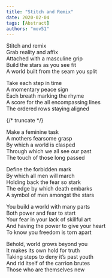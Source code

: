 ```yaml
---
title: "Stitch and Remix"
date: 2020-02-04
tags: [Abstract]
authors: "mov51"
---
```


Stitch and remix  
Grab reality and affix  
Attached with a masculine grip  
Build the stars as you see fit  
A world built from the seam you split  

Take each step in time  
A momentary peace sign  
Each breath marking the rhyme  
A score for the all encompassing lines  
The ordered rows staying aligned  

{/* truncate */}

Make a feminine task  
A mothers fearsome grasp  
By which a world is clasped  
Through which we all see our past  
The touch of those long passed  

Define the forbidden mark  
By which all men will march  
Holding back the fear so stark  
The edge by which death embarks  
A symbol of men amongst the stars  

You build a world with many parts  
Both power and fear to start  
Your fear in your lack of skillful art  
And having the power to give your heart  
To know you freedom is torn apart  

Behold, world grows beyond you  
It makes its own hold for truth  
Taking steps to deny it’s past youth  
And rid itself of the carrion brutes  
Those who are themselves new  
